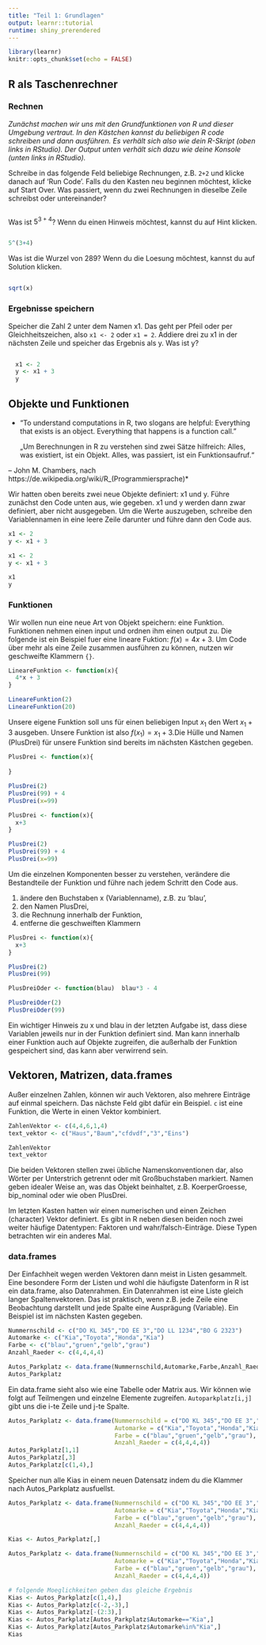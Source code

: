 ```yaml
---
title: "Teil 1: Grundlagen"
output: learnr::tutorial
runtime: shiny_prerendered
---
```


```r
library(learnr)
knitr::opts_chunk$set(echo = FALSE)
```


##  R als Taschenrechner

### Rechnen

*Zunächst machen wir uns mit den Grundfunktionen von R und dieser Umgebung vertraut. In den Kästchen kannst du beliebigen R code schreiben und dann ausführen. Es verhält sich also wie dein R-Skript (oben links in RStudio). Der Output unten verhält sich dazu wie deine Konsole (unten links in RStudio).*

Schreibe in das folgende Feld beliebige Rechnungen, z.B. `2+2` und klicke danach auf 'Run Code'. Falls du den Kasten neu beginnen möchtest, klicke auf Start Over. Was passiert, wenn du zwei Rechnungen in dieselbe Zeile schreibst oder untereinander?

```r

```

Was ist $5^{3+4}$? Wenn du einen Hinweis möchtest, kannst du auf Hint klicken. 

```r

```

```r
5^(3+4)
```


Was ist die Wurzel von 289? Wenn du die Loesung möchtest, kannst du auf Solution klicken. 

```r

```

```r
sqrt(x)
```



### Ergebnisse speichern

Speicher die Zahl 2 unter dem Namen x1. Das geht per Pfeil oder per Gleichheitszeichen, also `x1 <- 2` oder `x1 = 2`. Addiere drei zu  x1 in der nächsten Zeile und speicher das Ergebnis als y. Was ist y?


```r

```

```r
  x1 <- 2
  y <- x1 + 3
  y
```


## Objekte und Funktionen

* “To understand computations in R, two slogans are helpful: Everything that exists is an object. Everything that happens is a function call.”

    „Um Berechnungen in R zu verstehen sind zwei Sätze hilfreich: Alles, was existiert, ist ein Objekt. Alles, was passiert, ist ein Funktionsaufruf.“

– John M. Chambers, nach https://de.wikipedia.org/wiki/R_(Programmiersprache)*

Wir hatten oben bereits zwei neue Objekte definiert: x1 und y. Führe zunächst den Code unten aus, wie gegeben. x1 und y werden dann zwar definiert, aber nicht ausgegeben. Um die Werte auszugeben, schreibe den Variablennamen in eine leere Zeile darunter und führe dann den Code aus.

```r
x1 <- 2
y <- x1 + 3
```

```r
x1 <- 2
y <- x1 + 3

x1
y
```

### Funktionen

Wir wollen nun eine neue Art von Objekt speichern: eine Funktion. Funktionen nehmen einen input und ordnen ihm einen output zu. Die folgende ist ein Beispiel fuer eine lineare Fuktion: $f(x)=4x+3$. Um Code über mehr als eine Zeile zusammen ausführen zu können, nutzen wir geschweifte Klammern `{}`.

```r
LineareFunktion <- function(x){
  4*x + 3
}

LineareFunktion(2)
LineareFunktion(20)
```


Unsere eigene Funktion soll uns für einen beliebigen Input $x_1$ den Wert $x_1+3$ ausgeben. Unsere Funktion ist also $f(x_1)=x_1+3$.Die Hülle und Namen (PlusDrei) für unsere Funktion sind bereits im nächsten Kästchen gegeben.


```r
PlusDrei <- function(x){
  
}

PlusDrei(2)
PlusDrei(99) + 4
PlusDrei(x=99)
```

```r
PlusDrei <- function(x){
  x+3
}

PlusDrei(2)
PlusDrei(99) + 4
PlusDrei(x=99)
```

Um die einzelnen Komponenten besser zu verstehen, verändere die Bestandteile der Funktion und führe nach jedem Schritt den Code aus.

1. ändere den Buchstaben x (Variablenname), z.B. zu 'blau',
2. den Namen PlusDrei, 
3. die Rechnung innerhalb der Funktion,
4. entferne die geschweiften Klammern

```r
PlusDrei <- function(x){
  x+3
}

PlusDrei(2)
PlusDrei(99)
```

```r
PlusDreiOder <- function(blau)  blau*3 - 4

PlusDreiOder(2)
PlusDreiOder(99)
```

Ein wichtiger Hinweis zu x und blau in der letzten Aufgabe ist, dass diese Variablen jeweils nur in der Funktion definiert sind. Man kann innerhalb einer Funktion auch auf Objekte zugreifen, die außerhalb der Funktion gespeichert sind, das kann aber verwirrend sein.

## Vektoren, Matrizen, data.frames

Außer einzelnen Zahlen, können wir auch Vektoren, also mehrere Einträge auf einmal speichern. Das nächste Feld gibt dafür ein Beispiel. `c` ist eine Funktion, die Werte in einen Vektor kombiniert.

```r
ZahlenVektor <- c(4,4,6,1,4)
text_vektor <- c("Haus","Baum","cfdvdf","3","Eins")

ZahlenVektor
text_vektor
```

Die beiden Vektoren stellen zwei übliche Namenskonventionen dar, also Wörter per Unterstrich getrennt oder mit Großbuchstaben markiert. Namen geben idealer Weise an, was das Objekt beinhaltet, z.B. KoerperGroesse, bip_nominal oder wie oben PlusDrei.

Im letzten Kasten hatten wir einen numerischen und einen Zeichen (character) Vektor definiert. Es gibt in R neben diesen beiden noch zwei weiter häufige Datentypen: Faktoren und wahr/falsch-Einträge. Diese Typen betrachten wir ein anderes Mal.

### data.frames

Der Einfachheit wegen werden Vektoren dann meist in Listen gesammelt. Eine besondere Form der Listen und wohl die häufigste Datenform in R ist ein data.frame, also Datenrahmen. Ein Datenrahmen ist eine Liste gleich langer Spaltenvektoren. Das ist praktisch, wenn z.B. jede Zeile eine Beobachtung darstellt und jede Spalte eine Ausprägung (Variable). Ein Beispiel ist im nächsten Kasten gegeben.

```r
Nummernschild <- c("DO KL 345","DO EE 3","DO LL 1234","BO G 2323")
Automarke <- c("Kia","Toyota","Honda","Kia")
Farbe <- c("blau","gruen","gelb","grau")
Anzahl_Raeder <- c(4,4,4,4)

Autos_Parkplatz <- data.frame(Nummernschild,Automarke,Farbe,Anzahl_Raeder)
Autos_Parkplatz

```

Ein data.frame sieht also wie eine Tabelle oder Matrix aus. Wir können wie folgt auf Teilmengen und einzelne Elemente zugreifen. `Autoparkplatz[i,j]` gibt uns die i-te Zeile und j-te Spalte.

```r
Autos_Parkplatz <- data.frame(Nummernschild = c("DO KL 345","DO EE 3","DO LL 1234","BO G 2323"),
                              Automarke = c("Kia","Toyota","Honda","Kia"),
                              Farbe = c("blau","gruen","gelb","grau"),
                              Anzahl_Raeder = c(4,4,4,4))
Autos_Parkplatz[1,1]
Autos_Parkplatz[,3]
Autos_Parkplatz[c(1,4),]

```

Speicher nun alle Kias in einem neuen Datensatz indem du die Klammer nach Autos_Parkplatz ausfuellst.

```r
Autos_Parkplatz <- data.frame(Nummernschild = c("DO KL 345","DO EE 3","DO LL 1234","BO G 2323"),
                              Automarke = c("Kia","Toyota","Honda","Kia"),
                              Farbe = c("blau","gruen","gelb","grau"),
                              Anzahl_Raeder = c(4,4,4,4))

Kias <- Autos_Parkplatz[,]


```

```r
Autos_Parkplatz <- data.frame(Nummernschild = c("DO KL 345","DO EE 3","DO LL 1234","BO G 2323"),
                              Automarke = c("Kia","Toyota","Honda","Kia"),
                              Farbe = c("blau","gruen","gelb","grau"),
                              Anzahl_Raeder = c(4,4,4,4))

# folgende Moeglichkeiten geben das gleiche Ergebnis
Kias <- Autos_Parkplatz[c(1,4),]
Kias <- Autos_Parkplatz[c(-2,-3),]
Kias <- Autos_Parkplatz[-(2:3),]
Kias <- Autos_Parkplatz[Autos_Parkplatz$Automarke=="Kia",]
Kias <- Autos_Parkplatz[Autos_Parkplatz$Automarke%in%"Kia",]
Kias
```


